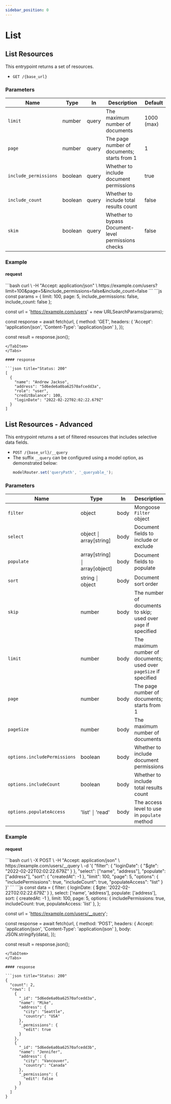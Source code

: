 ```yaml
---
sidebar_position: 0
---
```


# List


## List Resources

This entrypoint returns a set of resources.

- `GET /{base_url}`

### Parameters

| Name                  | Type    | In    | Description                                         | Default    |
| --------------------- | ------- | ----- | --------------------------------------------------- | ---------- |
| `limit`               | number  | query | The maximum number of documents                     | 1000 (max) |
| `page`                | number  | query | The page number of documents; starts from 1         | 1          |
| `include_permissions` | boolean | query | Whether to include document permissions             | true       |
| `include_count`       | boolean | query | Whether to include total results count              | false      |
| `skim`                | boolean | query | Whether to bypass Document-level permissions checks | false      |

### Example

#### request

<Tabs className="unique-tabs">
<TabItem value="cURL">
```bash
curl \
  -H "Accept: application/json" \
  https://example.com/users?limit=100&page=5&include_permissions=false&include_count=false
```
</TabItem>
<TabItem value="Javascript">
```js
const params = {
  limit: 100,
  page: 5,
  include_permissions: false,
  include_count: false
};

const url = 'https://example.com/users' + new URLSearchParams(params);

const response = await fetch(url, {
  method: 'GET',
  headers: { 'Accept': 'application/json', 'Content-Type': 'application/json' },
});

const result = response.json();
```
</TabItem>
</Tabs>

#### response

```json title="Status: 200"
[
  {
    "name": "Andrew Jackso",
    "address": "5d6ede6a0ba62570afcedd3a",
    "role": "user",
    "creditBalance": 100,
    "loginDate": "2022-02-22T02:02:22.679Z"
  }
]
```

## List Resources - Advanced

This entrypoint returns a set of filtered resources that includes selective data fields.

- `POST /{base_url}/__query`
- The suffix `__query` can be configured using a model option, as demonstrated below:
  ```ts
  modelRouter.set('queryPath', '_queryable_');
  ```

### Parameters

| Name                         | Type                          | In   | Description                                                        | Default    |
| ---------------------------- | ----------------------------- | ---- | ------------------------------------------------------------------ | ---------- |
| `filter`                     | object                        | body | Mongoose `Filter` object                                           |            |
| `select`                     | object ￨ array[string]        | body | Document fields to include or exclude                              |            |
| `populate`                   | array[string] ￨ array[object] | body | Document fields to populate                                        |            |
| `sort`                       | string ￨ object               | body | Document sort order                                                |            |
| `skip`                       | number                        | body | The number of documents to skip; used over `page` if specified     |            |
| `limit`                      | number                        | body | The maximum number of documents; used over `pageSize` if specified | 1000 (max) |
| `page`                       | number                        | body | The page number of documents; starts from 1                        | 1          |
| `pageSize`                   | number                        | body | The maximum number of documents                                    | 1          |
| `options.includePermissions` | boolean                       | body | Whether to include document permissions                            | true       |
| `options.includeCount`       | boolean                       | body | Whether to include total results count                             | false      |
| `options.populateAccess`     | 'list' ￨ 'read'               | body | The access level to use in `populate` method                       | read       |

### Example

#### request

<Tabs className="unique-tabs">
<TabItem value="cURL">
```bash
curl \
  -X POST \
  -H "Accept: application/json" \
  https://example.com/users/__query \
  -d '{
    "filter": { "loginDate": { "$gte": "2022-02-22T02:02:22.679Z" } },
    "select": ["name", "address"],
    "populate": ["address"],
    "sort": { "createdAt": -1 },
    "limit": 100,
    "page": 5,
    "options": {
      "includePermissions": true,
      "includeCount": true,
      "populateAccess": "list"
    }
  }'
```
</TabItem>
<TabItem value="Javascript">
```js
const data = {
  filter: { loginDate: { $gte: '2022-02-22T02:02:22.679Z' } },
  select: ['name', 'address'],
  populate: ['address'],
  sort: { createdAt: -1 },
  limit: 100,
  page: 5,
  options: {
    includePermissions: true,
    includeCount: true,
    populateAccess: 'list'
  },
};

const url = 'https://example.com/users/__query';

const response = await fetch(url, {
  method: 'POST',
  headers: { Accept: 'application/json', 'Content-Type': 'application/json' },
  body: JSON.stringify(data),
});

const result = response.json();
```
</TabItem>
</Tabs>

#### response

```json title="Status: 200"
{
  "count": 2,
  "rows": [
    {
      "_id": "5d6ede6a0ba62570afcedd3a",
      "name": "Mike",
      "address": {
        "city": "Seattle",
        "country": "USA"
      },
      "_permissions": {
        "edit": true
      }
    },
    {
      "_id": "5d6ede6a0ba62570afcedd3b",
      "name": "Jennifer",
      "address": {
        "city": "Vancouver",
        "country": "Canada"
      },
      "_permissions": {
        "edit": false
      }
    }
  ]
}
```
